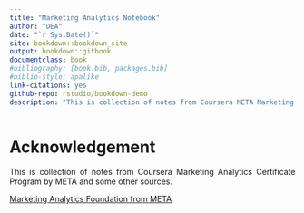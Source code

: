 ```yaml
--- 
title: "Marketing Analytics Notebook"
author: "DEA"
date: "`r Sys.Date()`"
site: bookdown::bookdown_site
output: bookdown::gitbook
documentclass: book
#bibliography: [book.bib, packages.bib]
#biblio-style: apalike
link-citations: yes
github-repo: rstudio/bookdown-demo
description: "This is collection of notes from Coursera META Marketing Analytics Certificate Program and some other sources "
---
```


<style> 
body {text-align: justify} 
</style>

# Acknowledgement {-}

<div class="boxy">
This is collection of notes from Coursera Marketing Analytics Certificate Program by META and some other sources.
</div>


[Marketing Analytics Foundation from META](https://www.coursera.org/learn/marketing-analytics-foundation/home/week/1)
